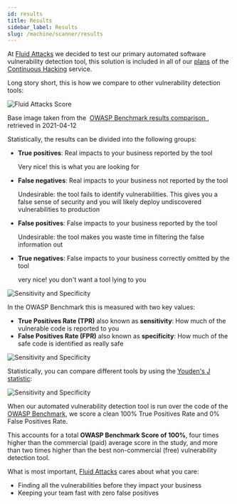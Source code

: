 ```yaml
---
id: results
title: Results
sidebar_label: Results
slug: /machine/scanner/results
---
```


At [Fluid Attacks](https://fluidattacks.com)
we decided to test
our primary automated software vulnerability detection tool,
this solution is included
in all of our
[plans](https://fluidattacks.com/plans/)
of the [Continuous Hacking](https://fluidattacks.com/services/continuous-hacking/)
service.

Long story short,
this is how we compare
to other vulnerability detection tools:

![Fluid Attacks Score](/img/owasp-benchmark/our-score/fluid-attacks-score.png)
<p style={{fontSize: "0.7em", textAlign: "center"}}>
  Base image taken from the&nbsp;
  <a href="https://raw.githubusercontent.com/OWASP/Benchmark/master/scorecard/benchmark_comparison.png">
    OWASP Benchmark results comparison
  </a>,
  retrieved in 2021-04-12
</p>

Statistically,
the results can be divided
into the following groups:
- **True positives**: Real impacts to your business
  reported by the tool

  Very nice!
  this is what you are looking for
- **False negatives**: Real impacts to your business
  not reported by the tool

  Undesirable:
  the tool fails to identify vulnerabilities.
  This gives you a false sense of security
  and you will likely deploy
  undiscovered vulnerabilities to production
- **False positives**: False impacts to your business
  reported by the tool

  Undesirable:
  the tool makes you waste time
  in filtering the false information out
- **True negatives**: False impacts to your business
  correctly omitted by the tool

  very nice!
  you don't want a tool lying to you

![Sensitivity and Specificity](/img/owasp-benchmark/our-score/results-categories.png)

In the OWASP Benchmark
this is measured with two key values:
- **True Positives Rate (TPR)**
  also known as **sensitivity**:
  How much of the vulnerable code
  is reported to you
- **False Positives Rate (FPR)**
  also known as **specificity**:
  How much of the safe code
  is identified as really safe

![Sensitivity and Specificity](/img/owasp-benchmark/our-score/sensitivity-and-specificity.png)

Statistically,
you can compare different tools
by using the
[Youden's J statistic](https://en.wikipedia.org/wiki/Youden%27s_J_statistic):

![Sensitivity and Specificity](/img/owasp-benchmark/our-score/youdens-index.svg)

When our automated vulnerability detection tool
is run over the code of the
[OWASP Benchmark](https://github.com/OWASP/Benchmark),
we score a clean 100% True Positives Rate
and 0% False Positives Rate.

This accounts for a total **OWASP Benchmark Score of 100%**,
four times higher
than the commercial (paid) average score in the study,
and more than two times higher
than the best non-commercial (free)
vulnerability detection tool.

What is most important,
[Fluid Attacks](https://fluidattacks.com)
cares about what you care:
- Finding all the vulnerabilities
before they impact your business
- Keeping your team fast
with zero false positives
